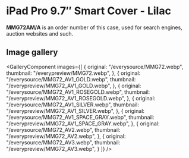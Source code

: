 
# iPad Pro 9.7″ Smart Cover - Lilac

<Callout type='info' emoji='👉🏻'>**MMG72AM/A** is an order number of this case, used for search engines, auction websites and such.</Callout>

## Image gallery

<GalleryComponent
    images={[
      {
        original: "/everysource/MMG72.webp",
        thumbnail: "/everypreview/MMG72.webp",
      },
      {
        original: "/everysource/MMG72_AV1_GOLD.webp",
        thumbnail: "/everypreview/MMG72_AV1_GOLD.webp",
      },
      {
        original: "/everysource/MMG72_AV1_ROSEGOLD.webp",
        thumbnail: "/everypreview/MMG72_AV1_ROSEGOLD.webp",
      },
      {
        original: "/everysource/MMG72_AV1_SILVER.webp",
        thumbnail: "/everypreview/MMG72_AV1_SILVER.webp",
      },
      {
        original: "/everysource/MMG72_AV1_SPACE_GRAY.webp",
        thumbnail: "/everypreview/MMG72_AV1_SPACE_GRAY.webp",
      },
      {
        original: "/everysource/MMG72_AV2.webp",
        thumbnail: "/everypreview/MMG72_AV2.webp",
      },
      {
        original: "/everysource/MMG72_AV3.webp",
        thumbnail: "/everypreview/MMG72_AV3.webp",
      }
    ]}
  />
